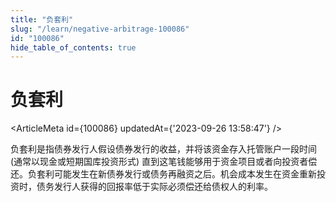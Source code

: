 ```yaml
---
title: "负套利"
slug: "/learn/negative-arbitrage-100086"
id: "100086"
hide_table_of_contents: true
---
```



# 负套利

<ArticleMeta id={100086} updatedAt={'2023-09-26 13:58:47'} />
<div className='border-solid border-b border-t-0 my-4 border-[var(--ifm-color-gray-300)]' />

负套利是指债券发行人假设债券发行的收益，并将该资金存入托管账户一段时间 (通常以现金或短期国库投资形式) 直到这笔钱能够用于资金项目或者向投资者偿还。负套利可能发生在新债券发行或债务再融资之后。机会成本发生在资金重新投资时，债务发行人获得的回报率低于实际必须偿还给债权人的利率。
